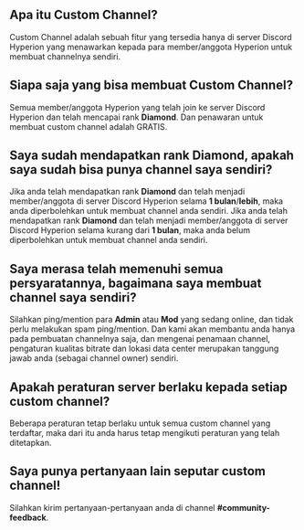 ## Apa itu Custom Channel?
Custom Channel adalah sebuah fitur yang tersedia hanya di server Discord Hyperion yang menawarkan kepada para member/anggota Hyperion untuk membuat channelnya sendiri.

## Siapa saja yang bisa membuat Custom Channel?
Semua member/anggota Hyperion yang telah join ke server Discord Hyperion dan telah mencapai rank **Diamond**. Dan penawaran untuk membuat custom channel adalah GRATIS.

## Saya sudah mendapatkan rank **Diamond**, apakah saya sudah bisa punya channel saya sendiri?
Jika anda telah mendapatkan rank **Diamond** dan telah menjadi member/anggota di server Discord Hyperion selama **1 bulan**/**lebih**, maka anda diperbolehkan untuk membuat channel anda sendiri.
Jika anda telah mendapatkan rank **Diamond** dan telah menjadi member/anggota di server Discord Hyperion selama kurang dari **1 bulan**, maka anda belum diperbolehkan untuk membuat channel anda sendiri.

## Saya merasa telah memenuhi semua persyaratannya, bagaimana saya membuat channel saya sendiri?
Silahkan ping/mention para **Admin** atau **Mod** yang sedang online, dan tidak perlu melakukan spam ping/mention. Dan kami akan membantu anda hanya pada pembuatan channelnya saja, dan mengenai penamaan channel, pengaturan kualitas bitrate dan lokasi data center merupakan tanggung jawab anda (sebagai channel owner) sendiri.

## Apakah peraturan server berlaku kepada setiap custom channel?
Beberapa peraturan tetap berlaku untuk semua custom channel yang terdaftar, maka dari itu anda harus tetap mengikuti peraturan yang telah ditetapkan.

## Saya punya pertanyaan lain seputar custom channel!
Silahkan kirim pertanyaan-pertanyaan anda di channel **#community-feedback**.